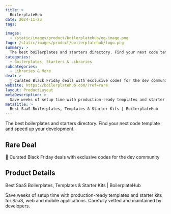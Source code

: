 ```yaml
---
title: >
  BoilerplateHub
date: 2024-11-23
tags:

images:
  - /static/images/product/boilerplatehub/og-image.png
logo: /static/images/product/boilerplatehub/logo.png
summary: >
  The best boilerplates and starters directory. Find your next code template and speed up your development.
categories:
  - Boilerplates, Starters & Libraries
subcategories:
  - Libraries & More
deal: >
  🎅 Curated Black Friday deals with exclusive codes for the dev community
website: https://boilerplatehub.com/?ref=rare
layout: ProductLayout
metaDescription: >
  Save weeks of setup time with production-ready templates and starter kits for SaaS, web and mobile applications. Carefully vetted and maintained by developers.
metaTitle: >
  Best SaaS Boilerplates, Templates & Starter Kits | BoilerplateHub
---
```

The best boilerplates and starters directory. Find your next code template and speed up your development.

## Rare Deal

🎅 Curated Black Friday deals with exclusive codes for the dev community

## Product Details
Best SaaS Boilerplates, Templates & Starter Kits | BoilerplateHub

Save weeks of setup time with production-ready templates and starter kits for SaaS, web and mobile applications. Carefully vetted and maintained by developers.
